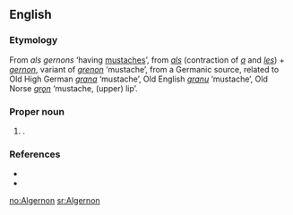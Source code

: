 ==English==

===Etymology===
From {{etyl|fro}} ''als gernons'' ‘having [[mustache]]s’, from ''[[als]]'' (contraction of ''[[a#Old French|a]]'' and ''[[les#Old French|les]]'') + ''[[gernon]]'', variant of ''[[grenon]]'' ‘mustache’, from a Germanic source, related to Old High German ''[[grana]]'' ‘mustache’, Old English ''[[granu]]'' ‘mustache’, Old Norse ''[[grǫn]]'' ‘mustache, (upper) lip’.

===Proper noun===
{{en-proper noun}}

# {{given name|male|from=Germanic}}.

===References===
* {{R:Online Etymology Dictionary}}
* {{R:Íslensk orðsifjabók 1989}}

[[no:Algernon]]
[[sr:Algernon]]